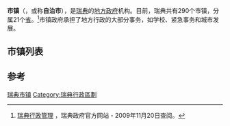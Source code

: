 '''市镇'''（{{lang-sv|kommun}}，或称'''自治市'''），是[[瑞典|瑞典]]的[[地方政府|地方政府]]机构。目前，瑞典共有290个市镇，分属21个[[瑞典省份|省]]。<ref>[http://www.sweden.gov.se/sb/d/2858/a/16191 瑞典行政管理] {{Wayback|url=http://www.sweden.gov.se/sb/d/2858/a/16191 |date=20070929140821 }}，瑞典政府官方网站{{en}} - 2009年11月20日查阅。</ref>市镇政府承担了地方行政的大部分事务，如学校、紧急事务和城市发展。

== 市镇列表 ==
{{main|瑞典市镇列表}}

== 参考 ==
{{reflist}}

[[Category:瑞典市镇|]]
[[Category:瑞典行政區劃|Category:瑞典行政區劃]]